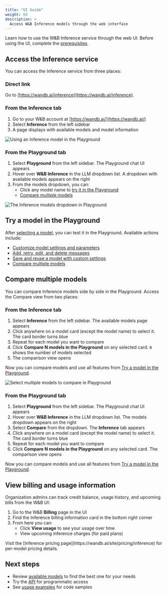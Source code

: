 ```yaml
---
title: "UI Guide"
weight: 60
description: >
  Access W&B Inference models through the web interface
---
```


Learn how to use the W&B Inference service through the web UI. Before using the UI, complete the [prerequisites](/guides/inference/prerequisites/).

## Access the Inference service

You can access the Inference service from three places:

### Direct link

Go to [https://wandb.ai/inference](https://wandb.ai/inference).

### From the Inference tab

1. Go to your W&B account at [https://wandb.ai/](https://wandb.ai/)
2. Select **Inference** from the left sidebar
3. A page displays with available models and model information

<Frame>
    <img src="/images/inference/inference-playground-single.png" alt="Using an Inference model in the Playground"  />
</Frame>

### From the Playground tab

1. Select **Playground** from the left sidebar. The Playground chat UI appears
2. Hover over **W&B Inference** in the LLM dropdown list. A dropdown with available models appears on the right
3. From the models dropdown, you can:
   - Click any model name to [try it in the Playground](#try-a-model-in-the-playground)
   - [Compare multiple models](#compare-multiple-models)

<Frame>
    <img src="/images/inference/inference-playground.png" alt="The Inference models dropdown in Playground"  />
</Frame>

## Try a model in the Playground

After [selecting a model](#access-the-inference-service), you can test it in the Playground. Available actions include:

- [Customize model settings and parameters](https://weave-docs.wandb.ai/guides/tools/playground#customize-settings)
- [Add, retry, edit, and delete messages](https://weave-docs.wandb.ai/guides/tools/playground#message-controls)
- [Save and reuse a model with custom settings](https://weave-docs.wandb.ai/guides/tools/playground#saved-models)
- [Compare multiple models](#compare-multiple-models)

## Compare multiple models

You can compare Inference models side by side in the Playground. Access the Compare view from two places:

### From the Inference tab

1. Select **Inference** from the left sidebar. The available models page appears
2. Click anywhere on a model card (except the model name) to select it. The card border turns blue
3. Repeat for each model you want to compare
4. Click **Compare N models in the Playground** on any selected card. `N` shows the number of models selected
5. The comparison view opens

Now you can compare models and use all features from [Try a model in the Playground](#try-a-model-in-the-playground).

<Frame>
    <img src="/images/inference/inference-playground-compare.png" alt="Select multiple models to compare in Playground"  />
</Frame>

### From the Playground tab

1. Select **Playground** from the left sidebar. The Playground chat UI appears
2. Hover over **W&B Inference** in the LLM dropdown list. The models dropdown appears on the right
3. Select **Compare** from the dropdown. The **Inference** tab appears
4. Click anywhere on a model card (except the model name) to select it. The card border turns blue
5. Repeat for each model you want to compare
6. Click **Compare N models in the Playground** on any selected card. The comparison view opens

Now you can compare models and use all features from [Try a model in the Playground](#try-a-model-in-the-playground).

## View billing and usage information

Organization admins can track credit balance, usage history, and upcoming bills from the W&B UI:

1. Go to the W&B **Billing** page in the UI
2. Find the Inference billing information card in the bottom right corner
3. From here you can:
   - Click **View usage** to see your usage over time
   - View upcoming inference charges (for paid plans)

<Tip>
Visit the [Inference pricing page](https://wandb.ai/site/pricing/inference) for per-model pricing details.
</Tip>

## Next steps

- Review [available models](models) to find the best one for your needs
- Try the [API](/guides/inference/api-reference/) for programmatic access
- See [usage examples](/guides/inference/examples/) for code samples 